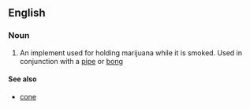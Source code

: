 ==English==
===Noun===
#An implement used for holding marijuana while it is smoked. Used in conjunction with a [[pipe]] or [[bong]]

====See also====
*[[cone]]